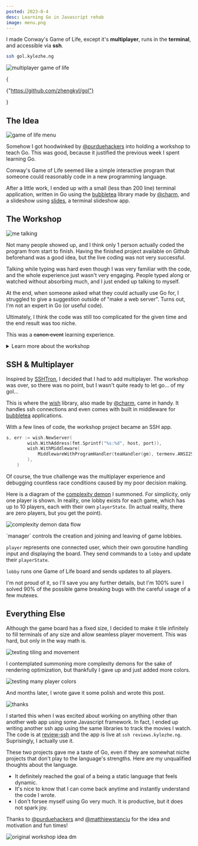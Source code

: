 ```yaml
---
posted: 2023-8-4
desc: Learning Go in Javascript rehab
image: menu.png
---
```



<Gol width={30} height={60}>

I made Conway's Game of Life, except it's **multiplayer**, runs in the **terminal**, and accessible via **ssh**.

```sh
ssh gol.kylezhe.ng
```

![multiplayer game of life](multiplayer.gif)

{
	<div className="border p-4">
  	<Link title="Code">{"https://github.com/zhengkyl/gol"}</Link>
  </div>
}

## The Idea

![game of life menu](menu.png)

Somehow I got hoodwinked by [@purduehackers](https://www.purduehackers.com) into holding a workshop to teach Go. This was good, because it justified the previous week I spent learning Go.

Conway's Game of Life seemed like a simple interactive program that someone could reasonably code in a new programming language.

After a little work, I ended up with a small (less than 200 line) terminal application, written in Go using the [bubbletea](https://github.com/charmbracelet/bubbletea) library made by [@charm](https://charm.sh/), and a slideshow using [slides](https://github.com/maaslalani/slides), a terminal slideshow app.

## The Workshop

![me talking](workshop.jpg)

Not many people showed up, and I think only 1 person actually coded the program from start to finish. Having the finished project available on Github beforehand was a good idea, but the live coding was not very successful.

Talking while typing was hard even though I was very familiar with the code, and the whole experience just wasn't very engaging. People typed along or watched without absorbing much, and I just ended up talking to myself.

At the end, when someone asked what they could actually use Go for, I struggled to give a suggestion outside of "make a web server". Turns out, I'm not an expert in Go (or useful code).

Ultimately, I think the code was still too complicated for the given time and the end result was too niche.

This was a ~~canon event~~ learning experience.

<details>
<summary className="font-light italic text-stone-500 text-xl py-2">Learn more about the workshop</summary>
<div className="flex flex-col gap-4">
{
	<div className="border p-4">
		<Link title="Event Post">
			{"https://events.purduehackers.com/go-game-of-life-workshop"}
		</Link>
		<Link title="Code">{"https://github.com/zhengkyl/gol/tree/workshop"}</Link>
  </div>
}

Here is a super brief rundown of all the logic needed for Conway's Game of Life.

```go
package life

func NewBoard(width, height int) [][]bool {
	board := make([][]bool, height)
	for i := range board {
		board[i] = make([]bool, width)
	}
	return board
}

func NextBoard(board [][]bool) [][]bool {
	boardHeight := len(board)
	boardWidth := len(board[0])

	newBoard := NewBoard(boardWidth, boardHeight)

	for y := range board {
		for x, alive := range board[y] {

			neighbors := 0

			for dy := -1; dy <= 1; dy++ {
				for dx := -1; dx <= 1; dx++ {
					if dy == 0 && dx == 0 {
						continue
					}

					ny := (y + dy + boardHeight) % boardHeight
					nx := (x + dx + boardWidth) % boardWidth

					if board[ny][nx] {
						neighbors++
					}
				}
			}

			if alive && (neighbors == 2 || neighbors == 3) {
				newBoard[y][x] = true
			} else if !alive && neighbors == 3 {
				newBoard[y][x] = true
			}

		}
	}

	return newBoard
}
```

You might be thinking that the code could be more efficient. I also felt the urge to optimize especially after reading about some [mind-bending optimizations](https://www.jagregory.com/abrash-black-book/#chapter-18-its-a-plain-wonderful-life), but I ran a benchmark first.

The code was **waaaaaaaay** more than fast enough. I guess the real premature optimization was the advancements in hardware made along the way.

</div>
</details>

## SSH & Multiplayer

Inspired by [SSHTron](https://github.com/zachlatta/sshtron), I decided that I had to add multiplayer. The workshop was over, so there was no point, but I wasn't quite ready to let go... of my gol...

This is where the [wish](https://github.com/charmbracelet/wish) library, also made by [@charm](https://charm.sh/), came in handy. It handles ssh connections and even comes with built in middleware for [bubbletea](https://github.com/charmbracelet/bubbletea) applications.

With a few lines of code, the workshop project became an SSH app.

```go
s, err := wish.NewServer(
		wish.WithAddress(fmt.Sprintf("%s:%d", host, port)),
		wish.WithMiddleware(
			MiddlewareWithProgramHandler(teaHandler(gm), termenv.ANSI256, gm),
		),
	)
```

Of course, the true challenge was the multiplayer experience and debugging countless race conditions caused by my poor decision making.

Here is a diagram of the [complexity demon](https://grugbrain.dev/) I summoned. For simplicity, only one player is shown. In reality, one lobby exists for each game, which has up to 10 players, each with their own `playerState`. <span text="sm">(In actual reality, there are zero players, but you get the point)</span>.

![complexity demon data flow](chart.png)

<div className="flex flex-col gap-4 border p-4">
`manager` controls the creation and joining and leaving of game lobbies.

`player` represents one connected user, which their own goroutine handling input and displaying the board. They send commands to a `lobby` and update their `playerState`.

`lobby` runs one Game of Life board and sends updates to all players.
</div>

I'm not proud of it, so I'll save you any further details, but I'm 100% sure I solved 90% of the possible game breaking bugs with the careful usage of a few mutexes.

## Everything Else

Although the game board has a fixed size, I decided to make it tile infinitely to fill terminals of any size and allow seamless player movement. This was hard, but only in the way math is.

![testing tiling and movement](dev_tiling.gif)

I contemplated summoning more complexity demons for the sake of rendering optimization, but thankfully I gave up and just added more colors.

![testing many player colors](dev_multi.gif)

And months later, I wrote gave it some polish and wrote this post.

![thanks](thanks.gif)

I started this when I was excited about working on anything other than another web app using some Javascript framework. In fact, I ended up writing another ssh app using the same libraries to track the movies I watch. The code is at [review-ssh](https://github.com/zhengkyl/review-ssh) and the app is live at `ssh reviews.kylezhe.ng`. Suprisingly, I actually use it.

These two projects gave me a taste of Go, even if they are somewhat niche projects that don't play to the language's strengths. Here are my unqualified thoughts about the language.

- It definitely reached the goal of a being a static language that feels dynamic.
- It's nice to know that I can come back anytime and instantly understand the code I wrote. 
- I don't forsee myself using Go very much. It is productive, but it does not spark joy.

Thanks to [@purduehackers](https://www.purduehackers.com) and [@matthiewstanciu](https://www.matthewstanciu.com) for the idea and motivation and fun times!

![original workshop idea dm](msg.png)

</Gol>